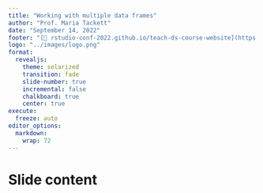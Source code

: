 ```yaml
---
title: "Working with multiple data frames"
author: "Prof. Maria Tackett"
date: "September 14, 2022"
footer: "[🔗 rstudio-conf-2022.github.io/teach-ds-course-website](https://rstudio-conf-2022.github.io/teach-ds-course-website)"
logo: "../images/logo.png"
format: 
  revealjs:
    theme: solarized
    transition: fade
    slide-number: true
    incremental: false 
    chalkboard: true
    center: true
execute:
  freeze: auto
editor_options: 
  markdown: 
    wrap: 72
---
```


# Slide content
